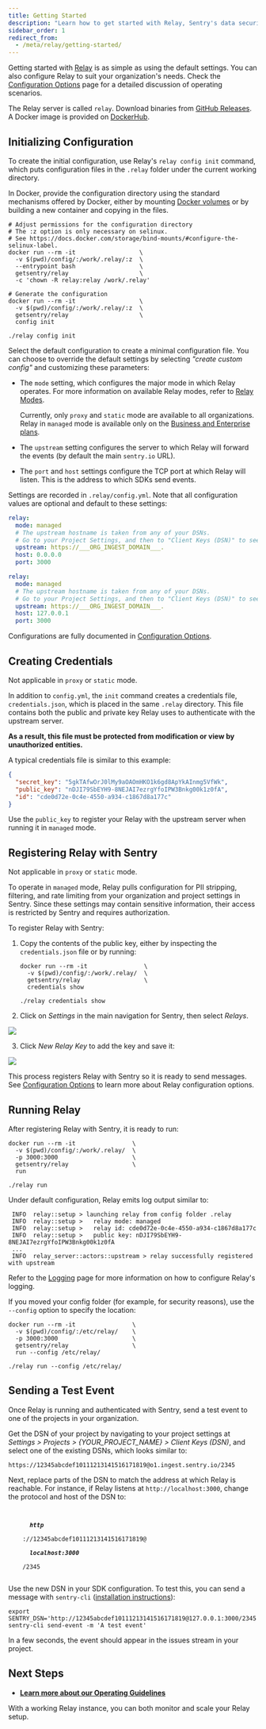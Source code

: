 ```yaml
---
title: Getting Started
description: "Learn how to get started with Relay, Sentry's data security solution."
sidebar_order: 1
redirect_from:
  - /meta/relay/getting-started/
---
```


Getting started with [Relay](/product/relay/) is as simple as using the default settings. You can also configure Relay to suit your organization's needs. Check the [Configuration Options](../options/) page for a detailed discussion of operating scenarios.

<Note>

The Relay server is called `relay`. Download binaries from [GitHub
Releases](https://github.com/getsentry/relay/releases). A Docker image is provided on [DockerHub](https://hub.docker.com/r/getsentry/relay/).

</Note>

## Initializing Configuration

To create the initial configuration, use Relay's `relay config init` command,
which puts configuration files in the `.relay` folder under the current working
directory.

<Note>

In Docker, provide the configuration directory using the standard
mechanisms offered by Docker, either by mounting [Docker
volumes](https://docs.docker.com/storage/volumes/) or by building a new
container and copying in the files.

</Note>

```shell {tabTitle:Run in Docker}
# Adjust permissions for the configuration directory
# The :z option is only necessary on selinux.
# See https://docs.docker.com/storage/bind-mounts/#configure-the-selinux-label.
docker run --rm -it                  \
  -v $(pwd)/config/:/work/.relay/:z  \
  --entrypoint bash                  \
  getsentry/relay                    \
  -c 'chown -R relay:relay /work/.relay'

# Generate the configuration
docker run --rm -it                  \
  -v $(pwd)/config/:/work/.relay/:z  \
  getsentry/relay                    \
  config init
```

```shell {tabTitle:Run Executable}
./relay config init
```

Select the default configuration to create a minimal configuration file.
You can choose to override the default settings by selecting
_"create custom config"_ and customizing these parameters:

- The `mode` setting, which configures the major mode in which Relay operates. For more information on available Relay modes, refer to [Relay Modes](../modes/).

  <Alert level="warning">

  Currently, only `proxy` and `static` mode are available to all organizations. Relay in `managed` mode is available only on the [Business and Enterprise plans](https://sentry.io/pricing/).

  </Alert>

- The `upstream` setting configures the server to which Relay will forward the
  events (by default the main `sentry.io` URL).

- The `port` and `host` settings configure the TCP port at which Relay will
  listen. This is the address to which SDKs send events.

Settings are recorded in `.relay/config.yml`. Note that all configuration values
are optional and default to these settings:

```yaml {tabTitle:Run in Docker}
relay:
  mode: managed
  # The upstream hostname is taken from any of your DSNs.
  # Go to your Project Settings, and then to "Client Keys (DSN)" to see them.
  upstream: https://___ORG_INGEST_DOMAIN___.
  host: 0.0.0.0
  port: 3000
```

```yaml {tabTitle:Run Executable}
relay:
  mode: managed
  # The upstream hostname is taken from any of your DSNs.
  # Go to your Project Settings, and then to "Client Keys (DSN)" to see them.
  upstream: https://___ORG_INGEST_DOMAIN___.
  host: 127.0.0.1
  port: 3000
```

Configurations are fully documented in [Configuration Options](../options/).

## Creating Credentials

<Alert level="info">

Not applicable in `proxy` or `static` mode.

</Alert>

In addition to `config.yml`, the `init` command creates a credentials file, `credentials.json`, which is placed in the same `.relay` directory. This file contains both the public and private key Relay uses to authenticate with the upstream server.

**As a result, this file must be protected from modification or view by unauthorized entities.**

A typical credentials file is similar to this example:

```json
{
  "secret_key": "5gkTAfwOrJ0lMy9aOAOmHKO1k6gd8ApYkAInmg5VfWk",
  "public_key": "nDJI79SbEYH9-8NEJAI7ezrgYfoIPW3Bnkg00k1z0fA",
  "id": "cde0d72e-0c4e-4550-a934-c1867d8a177c"
}
```

Use the `public_key` to register your Relay with the upstream server when running it in `managed` mode.

## Registering Relay with Sentry

<Alert level="info">

Not applicable in `proxy` or `static` mode.

</Alert>

To operate in `managed` mode, Relay pulls configuration for PII stripping,
filtering, and rate limiting from your organization and project settings in
Sentry. Since these settings may contain sensitive information, their access is
restricted by Sentry and requires authorization.

To register Relay with Sentry:

1. Copy the contents of the public key, either by inspecting the `credentials.json` file or by running:

   ```shell {tabTitle:Run in Docker}
   docker run --rm -it                \
     -v $(pwd)/config/:/work/.relay/  \
     getsentry/relay                  \
     credentials show
   ```

   ```shell {tabTitle:Run Executable}
   ./relay credentials show
   ```

2. Click on _Settings_ in the main navigation for Sentry, then select _Relays_.

![](add-relay-key.png)

3. Click _New Relay Key_ to add the key and save it:

![](edit-relay-key.png)

This process registers Relay with Sentry so it is ready to send messages. See
[Configuration Options](../options/) to learn more about Relay configuration options.

## Running Relay

After registering Relay with Sentry, it is ready to run:

```shell {tabTitle:Run in Docker}
docker run --rm -it                \
  -v $(pwd)/config/:/work/.relay/  \
  -p 3000:3000                     \
  getsentry/relay                  \
  run
```

```shell {tabTitle:Run Executable}
./relay run
```

Under default configuration, Relay emits log output similar to:

```
 INFO  relay::setup > launching relay from config folder .relay
 INFO  relay::setup >   relay mode: managed
 INFO  relay::setup >   relay id: cde0d72e-0c4e-4550-a934-c1867d8a177c
 INFO  relay::setup >   public key: nDJI79SbEYH9-8NEJAI7ezrgYfoIPW3Bnkg00k1z0fA
 ...
 INFO  relay_server::actors::upstream > relay successfully registered with upstream
```

Refer to the [Logging](../monitoring/#logging) page for more information on how to configure Relay's logging.

If you moved your config folder (for example, for security reasons), use the `--config` option to specify the location:

```shell {tabTitle:Run in Docker}
docker run --rm -it                \
  -v $(pwd)/config/:/etc/relay/    \
  -p 3000:3000                     \
  getsentry/relay                  \
  run --config /etc/relay/
```

```shell {tabTitle:Run Executable}
./relay run --config /etc/relay/
```

## Sending a Test Event

Once Relay is running and authenticated with Sentry, send a test event to one of the projects in your organization.

Get the DSN of your project by navigating to your project settings at _Settings > Projects > {YOUR_PROJECT_NAME} > Client Keys (DSN)_, and select one of the existing DSNs, which looks similar to:

`https://12345abcdef10111213141516171819@o1.ingest.sentry.io/2345`

Next, replace parts of the DSN to match the address at which Relay is reachable.
For instance, if Relay listens at `http://localhost:3000`, change the protocol
and host of the DSN to:

<p>
  <code>
    <strong>
      <i>http</i>
    </strong>
    ://12345abcdef10111213141516171819@
    <strong>
      <i>localhost:3000</i>
    </strong>
    /2345
  </code>
</p>

Use the new DSN in your SDK configuration. To test this, you can send a message
with `sentry-cli` ([installation instructions](/product/cli/installation/)):

```shell
export SENTRY_DSN='http://12345abcdef10111213141516171819@127.0.0.1:3000/2345'
sentry-cli send-event -m 'A test event'
```

In a few seconds, the event should appear in the issues stream in your
project.

## Next Steps

- **[Learn more about our Operating Guidelines](../operating-guidelines/)**

With a working Relay instance, you can both monitor and scale your Relay setup.
